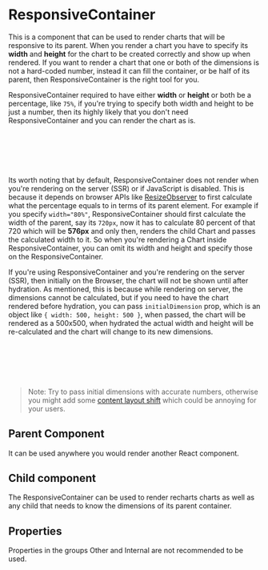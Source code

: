 
# ResponsiveContainer

<Meta of={ComponentStories} />

<Canvas of={ComponentStories.API} layout='padded'/>

This is a component that can be used to render charts that will be responsive to its parent.
When you render a chart you have to specify its **width** and **height** for the chart to be
created correctly and show up when rendered. If you want to render a chart that one or both
of the dimensions is not a hard-coded number, instead it can fill the container, or be half
of its parent, then ResponsiveContainer is the right tool for you.

ResponsiveContainer required to have either **width** or **height** or both be a percentage, like
`75%`, if you're trying to specify both width and height to be just a number, then its highly
likely that you don't need ResponsiveContainer and you can render the chart as is.

```jsx
<ResponsiveContainer width="100%" height={400}>
  <LineChart {...args}>
    <Line dataKey="uv" />
  </LineChart>
</ResponsiveContainer>
```

Its worth noting that by default, ResponsiveContainer does not render when you're rendering on
the server (SSR) or if JavaScript is disabled. This is because it depends on browser APIs
like [ResizeObserver](https://developer.mozilla.org/en-US/docs/Web/API/ResizeObserver) to
first calculate what the percentage equals to in terms of its parent element. For example
if you specify `width="80%"`, ResponsiveContainer should first calculate the width of the
parent, say its `720px`, now it has to calculate 80 percent of that 720 which will be **576px**
and only then, renders the child Chart and passes the calculated width to it. So when you're
rendering a Chart inside ResponsiveContainer, you can omit its width and height and specify
those on the ResponsiveContainer.

If you're using ResponsiveContainer and you're rendering on the server (SSR), then initially on
the Browser, the chart will not be shown until after hydration.
As mentioned, this is because while rendering on server, the dimensions cannot be calculated,
but if you need to have the chart rendered before hydration, you can pass `initialDimension`
prop, which is an object like `{ width: 500, height: 500 }`, when passed, the chart will
be rendered as a 500x500, when hydrated the actual width and height will be re-calculated
and the chart will change to its new dimensions.

```jsx
<ResponsiveContainer width="100%" height={400} initialDimension={{ width: 520, height: 400 }}>
  <LineChart {...args}>
    <Line dataKey="uv" />
  </LineChart>
</ResponsiveContainer>
```

> Note: Try to pass initial dimensions with accurate numbers, otherwise you might add some
> [content layout shift](https://web.dev/cls) which could be annoying for your users.

## Parent Component

It can be used anywhere you would render another React component.

## Child component

The ResponsiveContainer can be used to render recharts charts as
well as any child that needs to know the dimensions of its parent container.

## Properties

Properties in the groups Other and Internal are not recommended to be used.

<Controls of={ComponentStories.API} />

